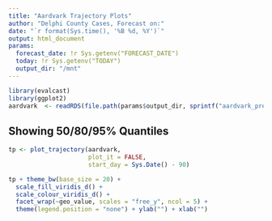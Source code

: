```yaml
---
title: "Aardvark Trajectory Plots"
author: "Delphi County Cases, Forecast on:"
date: "`r format(Sys.time(), '%B %d, %Y')`"
output: html_document
params:
  forecast_date: !r Sys.getenv("FORECAST_DATE")
  today: !r Sys.getenv("TODAY")
  output_dir: "/mnt"
---
```


```r
library(evalcast)
library(ggplot2)
aardvark  <- readRDS(file.path(params$output_dir, sprintf("aardvark_predictions_for_%s.RDS", params$forecast_date)))
```

## Showing 50/80/95% Quantiles

```r
tp <- plot_trajectory(aardvark, 
                      plot_it = FALSE, 
                      start_day = Sys.Date() - 90)

tp + theme_bw(base_size = 20) + 
  scale_fill_viridis_d() + 
  scale_colour_viridis_d() +
  facet_wrap(~geo_value, scales = "free_y", ncol = 5) +
  theme(legend.position = "none") + ylab("") + xlab("")
```

